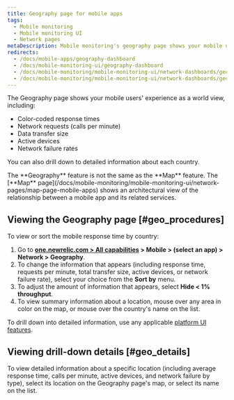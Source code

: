 ```yaml
---
title: Geography page for mobile apps
tags:
  - Mobile monitoring
  - Mobile monitoring UI
  - Network pages
metaDescription: Mobile monitoring's geography page shows your mobile users' experience as a world view with color-coded response times for HTTP requests.
redirects:
  - /docs/mobile-apps/geography-dashboard
  - /docs/mobile-monitoring-ui/geography-dashboard
  - /docs/mobile-monitoring/mobile-monitoring-ui/network-dashboards/geography-dashboard-mobile-apps
  - /docs/mobile-monitoring/mobile-monitoring-ui/network-dashboards/geography-page-mobile-apps
---
```


The Geography page shows your mobile users' experience as a world view, including:

* Color-coded response times
* Network requests (calls per minute)
* Data transfer size
* Active devices
* Network failure rates

You can also drill down to detailed information about each country.

<Callout variant="tip">
  The **Geography** feature is not the same as the **Map** feature. The [**Map** page](/docs/mobile-monitoring/mobile-monitoring-ui/network-pages/map-page-mobile-apps) shows an architectural view of the relationship between a mobile app and its related services.
</Callout>

## Viewing the Geography page [#geo_procedures]

To view or sort the mobile response time by country:

1. Go to **[one.newrelic.com > All capabilities](https://one.newrelic.com/all-capabilities) > Mobile > (select an app) > Network > Geography**.
2. To change the information that appears (including response time, requests per minute, total transfer size, active devices, or network failure rate), select your choice from the **Sort by** menu.
3. To adjust the amount of information that appears, select **Hide &lt; 1% throughput**.
4. To view summary information about a location, mouse over any area in color on the map, or mouse over the country's name on the list.

To drill down into detailed information, use any applicable [platform UI features](/docs/new-relic-solutions/new-relic-one/introduction-new-relic-platform).

## Viewing drill-down details [#geo_details]

To view detailed information about a specific location (including average response time, calls per minute, active devices, and network failure by type), select its location on the Geography page's map, or select its name on the list.
